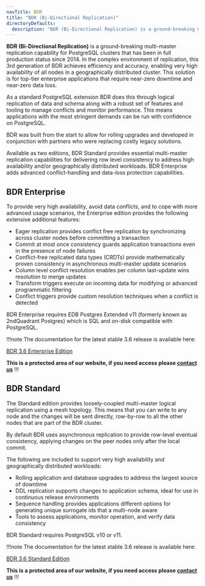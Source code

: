 ```yaml
---
navTitle: BDR
title: "BDR (Bi-Directional Replication)"
directoryDefaults:
  description: "BDR (Bi-Directional Replication) is a ground-breaking multi-master replication capability for PostgreSQL clusters that has been in full production status since 2014."
---
```


**BDR (Bi-Directional Replication)** is a ground-breaking multi-master replication capability for PostgreSQL clusters that has been in full production status since 2014. In the complex environment of replication, this 3rd generation of BDR achieves efficiency and accuracy, enabling very high availability of all nodes in a geographically distributed cluster. This solution is for top-tier enterprise applications that require near-zero downtime and near-zero data loss.

As a standard PostgreSQL extension BDR does this through logical replication of data and schema along with a robust set of features and tooling to manage conflicts and monitor performance. This means applications with the most stringent demands can be run with confidence on PostgreSQL.

BDR was built from the start to allow for rolling upgrades and developed in conjunction with partners who were replacing costly legacy solutions.

Available as two editions, BDR Standard provides essential multi-master replication capabilities for delivering row level consistency to address high availability and/or geographically distributed workloads. BDR Enterprise adds advanced conflict-handling and data-loss protection capabilities.

## BDR Enterprise

To provide very high availability, avoid data conflicts, and to cope with more advanced usage scenarios, the Enterprise edition provides the following extensive additional features:

* Eager replication provides conflict free replication by synchronizing across cluster nodes before committing a transaction
* Commit at most once consistency guards application transactions even in the presence of node failures
* Conflict-free replicated data types (CRDTs) provide mathematically proven consistency in asynchronous multi-master update scenarios
* Column level conflict resolution enables per column last-update wins resolution to merge updates
* Transform triggers execute on incoming data for modifying or advanced programmatic filtering
* Conflict triggers provide custom resolution techniques when a conflict is detected

BDR Enterprise requires EDB Postgres Extended v11 (formerly known as 2ndQuadrant Postgres) which is SQL and on-disk compatible with PostgreSQL.

!!!note
  The documentation for the latest stable 3.6 release is available here:

  [BDR 3.6 Enterprise Edition](https://documentation.enterprisedb.com/bdr3-enterprise/release/latest-3.6/)

  **This is a protected area of our website, if you need access please [contact us](https://www.enterprisedb.com/contact)**
!!!

## BDR Standard

The Standard edition provides loosely-coupled multi-master logical replication using a mesh topology. This means that you can write to any node and the changes will be sent directly, row-by-row to all the other nodes that are part of the BDR cluster.

By default BDR uses asynchronous replication to provide row-level eventual consistency, applying changes on the peer nodes only after the local commit.

The following are included to support very high availability and geographically distributed workloads:

* Rolling application and database upgrades to address the largest source of downtime
* DDL replication supports changes to application schema, ideal for use in continuous release environments
* Sequence handling provides applications different options for generating unique surrogate ids that a multi-node aware
* Tools to assess applications, monitor operation, and verify data consistency

BDR Standard requires PostgreSQL v10 or v11.

!!!note
  The documentation for the latest stable 3.6 release is available here:

  [BDR 3.6 Standard Edition](https://documentation.enterprisedb.com/bdr3/release/latest-3.6/)

   **This is a protected area of our website, if you need access please [contact us](https://www.enterprisedb.com/contact)**
!!!


